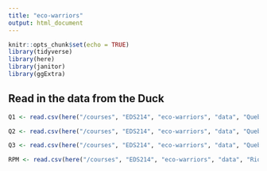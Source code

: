```yaml
---
title: "eco-warriors"
output: html_document
---
```


```r
knitr::opts_chunk$set(echo = TRUE)
library(tidyverse)
library(here)
library(janitor)
library(ggExtra)
```
## Read in the data from the Duck
```r
Q1 <- read.csv(here("/courses", "EDS214", "eco-warriors", "data", "QuebradaCuenca1-Bisley.csv" ))

Q2 <- read.csv(here("/courses", "EDS214", "eco-warriors", "data", "QuebradaCuenca2-Bisley.csv"))

Q3 <- read.csv(here("/courses", "EDS214", "eco-warriors", "data", "QuebradaCuenca3-Bisley.csv"))

RPM <- read.csv(here("/courses", "EDS214", "eco-warriors", "data", "RioMameyesPuenteRoto.csv"))

```

```r

```

